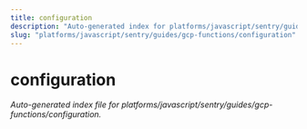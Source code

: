 ```yaml
---
title: configuration
description: "Auto-generated index for platforms/javascript/sentry/guides/gcp-functions/configuration"
slug: "platforms/javascript/sentry/guides/gcp-functions/configuration"
---
```


# configuration

_Auto-generated index file for platforms/javascript/sentry/guides/gcp-functions/configuration._
